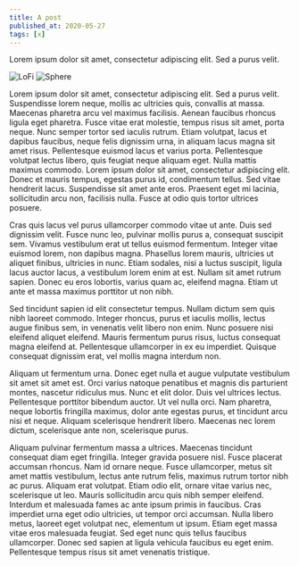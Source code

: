 ```yaml
---
title: A post
published_at: 2020-05-27
tags: [x]
---
```



Lorem ipsum dolor sit amet, consectetur adipiscing elit. Sed a purus velit.

<Image wide file="mountains.png" alt="LoFi" />

<Image wide file="sphere.gif" alt="Sphere" />

Lorem ipsum dolor sit amet, consectetur adipiscing elit. Sed a purus velit. Suspendisse lorem neque, mollis ac ultricies quis, convallis at massa. Maecenas pharetra arcu vel maximus facilisis. Aenean faucibus rhoncus ligula eget pharetra. Fusce vitae erat molestie, tempus risus sit amet, porta neque. Nunc semper tortor sed iaculis rutrum. Etiam volutpat, lacus et dapibus faucibus, neque felis dignissim urna, in aliquam lacus magna sit amet risus. Pellentesque euismod lacus et varius porta. Pellentesque volutpat lectus libero, quis feugiat neque aliquam eget. Nulla mattis maximus commodo. Lorem ipsum dolor sit amet, consectetur adipiscing elit. Donec et mauris tempus, egestas purus id, condimentum tellus. Sed vitae hendrerit lacus. Suspendisse sit amet ante eros. Praesent eget mi lacinia, sollicitudin arcu non, facilisis nulla. Fusce at odio quis tortor ultrices posuere.

Cras quis lacus vel purus ullamcorper commodo vitae ut ante. Duis sed dignissim velit. Fusce nunc leo, pulvinar mollis purus a, consequat suscipit sem. Vivamus vestibulum erat ut tellus euismod fermentum. Integer vitae euismod lorem, non dapibus magna. Phasellus lorem mauris, ultricies ut aliquet finibus, ultricies in nunc. Etiam sodales, nisi a luctus suscipit, ligula lacus auctor lacus, a vestibulum lorem enim at est. Nullam sit amet rutrum sapien. Donec eu eros lobortis, varius quam ac, eleifend magna. Etiam ut ante et massa maximus porttitor ut non nibh.

Sed tincidunt sapien id elit consectetur tempus. Nullam dictum sem quis nibh laoreet commodo. Integer rhoncus, purus et iaculis mollis, lectus augue finibus sem, in venenatis velit libero non enim. Nunc posuere nisi eleifend aliquet eleifend. Mauris fermentum purus risus, luctus consequat magna eleifend at. Pellentesque ullamcorper in ex eu imperdiet. Quisque consequat dignissim erat, vel mollis magna interdum non.

Aliquam ut fermentum urna. Donec eget nulla et augue vulputate vestibulum sit amet sit amet est. Orci varius natoque penatibus et magnis dis parturient montes, nascetur ridiculus mus. Nunc et elit dolor. Duis vel ultrices lectus. Pellentesque porttitor bibendum auctor. Ut vel nulla orci. Nam pharetra, neque lobortis fringilla maximus, dolor ante egestas purus, et tincidunt arcu nisi et neque. Aliquam scelerisque hendrerit libero. Maecenas nec lorem dictum, scelerisque ante non, scelerisque purus.

Aliquam pulvinar fermentum massa a ultrices. Maecenas tincidunt consequat diam eget fringilla. Integer gravida posuere nisl. Fusce placerat accumsan rhoncus. Nam id ornare neque. Fusce ullamcorper, metus sit amet mattis vestibulum, lectus ante rutrum felis, maximus rutrum tortor nibh ac purus. Aliquam erat volutpat. Etiam odio elit, ornare vitae varius nec, scelerisque ut leo. Mauris sollicitudin arcu quis nibh semper eleifend. Interdum et malesuada fames ac ante ipsum primis in faucibus. Cras imperdiet urna eget odio ultricies, ut tempor orci accumsan. Nulla libero metus, laoreet eget volutpat nec, elementum ut ipsum. Etiam eget massa vitae eros malesuada feugiat. Sed eget nunc quis tellus faucibus ullamcorper. Donec sed sapien at ligula vehicula faucibus eu eget enim. Pellentesque tempus risus sit amet venenatis tristique.
